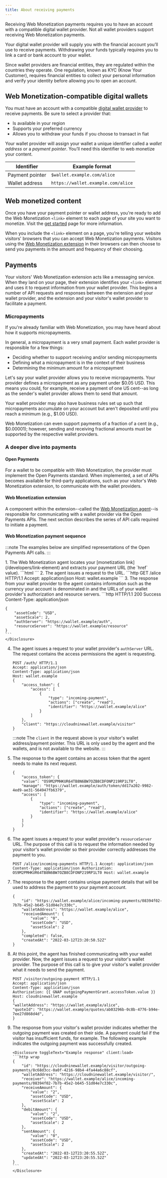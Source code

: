 ```yaml
---
title: About receiving payments
---
```



Receiving Web Monetization payments requires you to have an account with a compatible digital wallet provider. Not all wallet providers support receiving Web Monetization payments.

Your digital wallet provider will supply you with the financial account you’ll use to receive payments. Withdrawing your funds typically requires you to link a card or bank account to your wallet.

Since wallet providers are financial entities, they are regulated within the countries they operate. One regulation, known as KYC (Know Your Customer), requires financial entities to collect your personal information and verify your identity before allowing you to open an account.

## Web Monetization-compatible digital wallets

You must have an account with a compatible [digital wallet provider](/wallets) to receive payments. Be sure to select a provider that:

- Is available in your region
- Supports your preferred currency
- Allows you to withdraw your funds if you choose to transact in fiat

Your wallet provider will assign your wallet a unique identifier called a _wallet address_ or a _payment pointer_. You’ll need this identifier to web monetize your content.

| Identifier      | Example format                     |
| --------------- | ---------------------------------- |
| Payment pointer | `$wallet.example.com/alice`        |
| Wallet address  | `https://wallet.example.com/alice` |

## Web monetized content

Once you have your payment pointer or wallet address, you're ready to add the Web Monetization `<link>` element to each page of your site you want to monetize. Visit the [get started](/developers/get-started) page for more information.

When you include the `<link>` element on a page, you're telling your website visitors' browsers that you can accept Web Monetization payments. Visitors using the [Web Monetization extension](/supporters/get-started) in their browsers can then choose to send you payments in the amount and frequency of their choosing.

## Payments

Your visitors' Web Monetization extension acts like a messaging service. When they land on your page, their extension identifies your `<link>` element and uses it to request information from your wallet provider. This begins a number of API requests and responses between the extension and your wallet provider, and the extension and your visitor's wallet provider to facilitate a payment.

### Micropayments

If you're already familiar with Web Monetization, you may have heard about how it supports micropayments.

In general, a micropayment is a very small payment. Each wallet provider is responsible for a few things:

- Deciding whether to support receiving and/or sending micropayments
- Defining what a micropayment is in the context of their business
- Determining the minimum amount for a micropayment

Let's say your wallet provider allows you to receive micropayments. Your provider defines a micropayment as any payment under $0.05 USD. This means you could, for example, receive a payment of one US cent--as long as the sender's wallet provider allows them to send that amount.

Your wallet provider may also have business rules set up such that micropayments accumulate on your account but aren't deposited until you reach a minimum (e.g., $1.00 USD).

Web Monetization can even support payments of a fraction of a cent (e.g., $0.00001); however, sending and receiving fractional amounts must be supported by the respective wallet providers.

### A deeper dive into payments

#### Open Payments

For a wallet to be compatible with Web Monetization, the provider must implement the <LinkOut href="https://openpayments.dev">Open Payments standard</LinkOut>. When implemented, a set of APIs becomes available for third-party applications, such as your visitor's Web Monetization extension, to communicate with the wallet providers.

#### Web Monetization extension

A component within the extension--called the [Web Monetization agent](/developers/link-element#web-monetization-agent)--is responsible for communicating with a wallet provider via the Open Payments APIs. The next section describes the series of API calls required to initiate a payment.

#### Web Monetization payment sequence

:::note
The examples below are simplified representations of the Open Payments API calls.
:::

<Steps>
1. The Web Monetization agent locates your [monetization link](/developers/link-element) and extracts your payment URL (the `href` value).
    <Disclosure toggleText="Example monetization link" client:load>
    ```html
    <link rel="monetization" href="https://wallet.example/alice">
    ```
    </Disclosure>
2. The agent issues a <LinkOut href="https://openpayments.dev/apis/wallet-address-server/operations/get-wallet-address/"><Badge text="GET" variant="note" size="small" /></LinkOut> request to the URL.
    <Disclosure toggleText="Example request" client:load>
    ```http
    GET /alice HTTP/1.1
    Accept: application/json
    Host: wallet.example
    ```
    </Disclosure>
3. The response from your wallet provider to the agent contains information such as the currency your account is denominated in and the URLs of your wallet provider's authorization and resource servers.
    <Disclosure toggleText="Example response" client:load>
    ```http
    HTTP/1.1 200 Success
    Content-Type: application/json

    {
        "assetCode": "USD",
        "assetScale": 2,
        "authServer": "https://wallet.example/auth",
        "resourceServer": "https://wallet.example/resource"
    }
    ```
    </Disclosure>
4. The agent issues a <LinkOut href="https://openpayments.dev/apis/auth-server/operations/post-request/"><Badge text="POST" variant="success" size="small" /></LinkOut> request to your wallet provider's `authServer` URL. The request contains the access permissions the agent is requesting.
    <Disclosure toggleText="Example request" client:load>
    ```http
    POST /auth/ HTTP/1.1
    Accept: application/json
    Content-Type: application/json
    Host: wallet.example 
    {
        "access_token": {
            "access": [
                {
                    "type": "incoming-payment",
                    "actions": ["create", "read"],
                    "identifier": "https://wallet.example/alice"
                }
            ]
        },
        "client": "https://cloudninewallet.example/visitor"
    }
    ```
    :::note
    The `client` in the request above is your visitor's wallet address/payment pointer. This URL is only used by the agent and the wallets, and is not available to the website.
    :::
    </Disclosure>
5. The response to the agent contains an access token that the agent needs to make its next request.
    <Disclosure toggleText="Example response" client:load>
    ```http wrap
    {
        "access_token": {
        "value": "OS9M2PMHKUR64TB8N6BW7OZB8CDFONP219RP1LT0",
        "manage": "https://wallet.example/auth/token/dd17a202-9982-4ed9-ae31-564947fb6379",
        "access": [
            {
                "type": "incoming-payment",
                "actions": ["create", "read"],
                "identifier": "https://wallet.example/alice"
            }
        ]
        }
    }
    ```
    </Disclosure>
6. The agent issues a <LinkOut href="https://openpayments.dev/apis/resource-server/operations/create-incoming-payment/"><Badge text="POST" variant="success" size="small" /></LinkOut> request to your wallet provider's `resourceServer` URL. The purpose of this call is to request the information needed by your visitor's wallet provider so their provider correctly addresses the payment to you.
    <Disclosure toggleText='Example request' client:load>
    ```http wrap
    POST /alice/incoming-payments HTTP/1.1 Accept: application/json
    Content-Type: application/json Authorization: OS9M2PMHKUR64TB8N6BW7OZB8CDFONP219RP1LT0 Host: wallet.example
    ```
    </Disclosure>
7. The response to the agent contains unique payment details that will be used to address the payment to your payment account.
    <Disclosure toggleText="Example response" client:load>
    ```http wrap
    {
        "id": "https://wallet.example/alice/incoming-payments/08394f02-7b7b-45e2-b645-51d04e7c330c",
        "walletAddress": "https://wallet.example/alice",
        "receivedAmount": {
            "value": "0",
            "assetCode": "USD",
            "assetScale": 2
        },
        "completed": false,
        "createdAt": "2022-03-12T23:20:50.52Z"
    }
    ```
    </Disclosure>
8. At this point, the agent has finished communicating with your wallet provider. Now, the agent issues a <LinkOut href="https://openpayments.dev/apis/resource-server/operations/create-outgoing-payment/"><Badge text="POST" variant="success" size="small" /></LinkOut> request to your visitor's wallet provider. The purpose of this call is to give your visitor's wallet provider what it needs to send the payment.
    <Disclosure toggleText="Example request" client:load>
    ```http wrap
    POST /visitor/outgoing-payment HTTP/1.1
    Accept: application/json
    Content-Type: application/json
    Authorization: {{ GNAP outgoingPaymentGrant.accessToken.value }}
    Host: cloudninewallet.example
    {
    "walletAddress": "https://wallet.example/alice",
    "quoteId": "https://wallet.example/quotes/ab03296b-0c8b-4776-b94e-7ee27d868d4d",
    }
    ```
    </Disclosure>
9.  The <LinkOut href="https://openpayments.dev/apis/resource-server/operations/create-outgoing-payment/#responses">response</LinkOut> from your visitor's wallet provider indicates whether the outgoing payment was created on their side. A payment could fail if the visitor has insufficient funds, for example. The following example indicates the outgoing payment was successfully created.

        <Disclosure toggleText="Example response" client:load>
        ```http wrap
        {
            "id": "https://cloudninewallet.example/visitor/outgoing-payments/8c68d3cc-0a0f-4216-98b4-4fa44a6c88cf",
            "walletAddress": "https://cloudninewallet.example/visitor/",
            "receiver": "https://wallet.example/alice/incoming-payments/08394f02-7b7b-45e2-b645-51d04e7c330c",
            "receiveAmount": {
                "value": "2",
                "assetCode": "USD",
                "assetScale": 2
            },
            "debitAmount": {
                "value": "2",
                "assetCode": "USD",
                "assetScale": 2
            },
            "sentAmount": {
                "value": "0",
                "assetCode": "USD",
                "assetScale": 2
            },
            "createdAt": "2022-03-12T23:20:55.52Z",
            "updatedAt": "2022-03-12T23:20:55.52Z"
        }
        ```
        </Disclosure>
</Steps>
